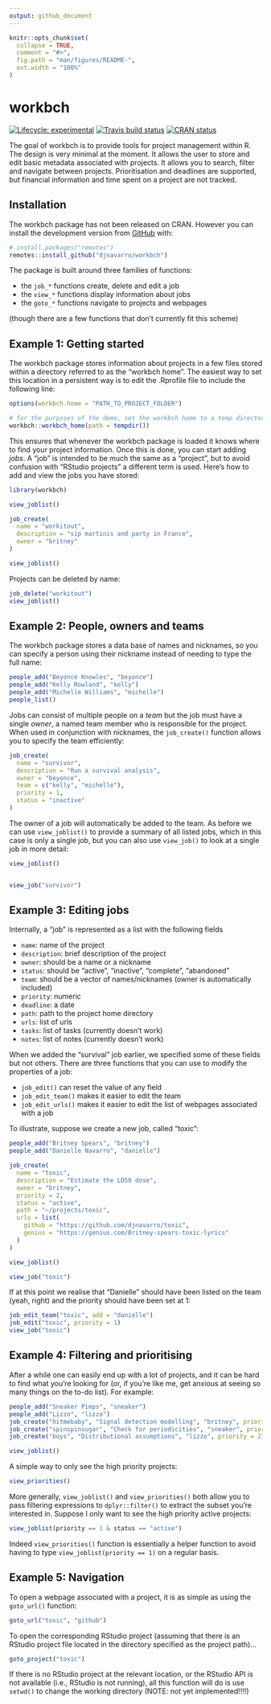 ```yaml
---
output: github_document
---
```


<!-- README.md is generated from README.Rmd. Please edit that file -->

```r
knitr::opts_chunk$set(
  collapse = TRUE,
  comment = "#>",
  fig.path = "man/figures/README-",
  out.width = "100%"
)
```
# workbch

<!-- badges: start -->
[![Lifecycle: experimental](https://img.shields.io/badge/lifecycle-experimental-orange.svg)](https://www.tidyverse.org/lifecycle/#experimental)
[![Travis build status](https://travis-ci.org/djnavarro/workbch.svg?branch=master)](https://travis-ci.org/djnavarro/workbch)
[![CRAN status](https://www.r-pkg.org/badges/version/workbch)](https://cran.r-project.org/package=workbch)
<!-- badges: end -->

The goal of workbch is to provide tools for project management within R. The 
design is very minimal at the moment. It allows the user to store and edit 
basic metadata associated with projects. It allows you to search, filter and 
navigate between projects. Prioritisation and deadlines are supported, but 
financial information and time spent on a project are not tracked. 

## Installation

The workbch package has not been released on CRAN. However you can install the
development version from [GitHub](https://github.com/) with:

``` r
# install.packages("remotes")
remotes::install_github("djnavarro/workbch")
```

The package is built around three families of functions:

- the `job_*` functions create, delete and edit a job
- the `view_*` functions display information about jobs
- the `goto_*` functions navigate to projects and webpages

(though there are a few functions that don't currently fit this scheme)

## Example 1: Getting started

The workbch package stores information about projects in a few files stored
within a directory referred to as the "workbch home". The easiest way to set
this location in a persistent way is to edit the .Rprofile file to include
the following line:

```r
options(workbch.home = "PATH_TO_PROJECT_FOLDER")
```
```r
# for the purposes of the demo, set the workbch home to a temp directory 
workbch::workbch_home(path = tempdir())
```

This ensures that whenever the workbch package is loaded it knows where to find your project information. Once this is done, you can start adding *jobs*. A "job" is intended to be much the same as a "project", but to avoid confusion with "RStudio projects" a different term is used. Here's how to add and view the jobs you have stored:

```r
library(workbch)

view_joblist()

job_create(
  name = "workitout", 
  description = "sip martinis and party in France", 
  owner = "britney"
)

view_joblist()
```

Projects can be deleted by name:

```r
job_delete("workitout")
view_joblist()
```

## Example 2: People, owners and teams

The workbch package stores a data base of names and nicknames, so you can specify a person using their nickname instead of needing to type the full name:

```r
people_add("Beyoncé Knowles", "beyonce")
people_add("Kelly Rowland", "kelly")
people_add("Michelle Williams", "michelle")
people_list()
```

Jobs can consist of multiple people on a *team* but the job must have a single *owner*, a named team member who is responsible for the project. When used in conjunction with nicknames, the `job_create()` function allows you to specify the team efficiently:

```r
job_create(
  name = "survivor",
  description = "Run a survival analysis",
  owner = "beyonce",
  team = c("kelly", "michelle"),
  priority = 1,
  status = "inactive"
)
```

The owner of a job will automatically be added to the team. As before we can use `view_joblist()` to provide a summary of all listed jobs, which in this case is only a single job, but you can also use `view_job()` to look at a single job in more detail:

```r
view_joblist()


view_job("survivor")
```


## Example 3: Editing jobs

Internally, a "job" is represented as a list with the following fields

- `name`: name of the project
- `description`: brief description of the project
- `owner`: should be a name or a nickname
- `status`: should be "active", "inactive", "complete", "abandoned"
- `team`: should be a vector of names/nicknames (owner is automatically included)
- `priority`: numeric
- `deadline`: a date
- `path`: path to the project home directory
- `urls`: list of urls
- `tasks`: list of tasks (currently doesn't work)
- `notes`: list of notes (currently doesn't work)

When we added the "survival" job earlier, we specified some of these fields but not others. There are three functions that you can use to modify the properties of a job:

- `job_edit()` can reset the value of any field
- `job_edit_team()` makes it easier to edit the team
- `job_edit_urls()` makes it easier to edit the list of webpages associated with a job

To illustrate, suppose we create a new job, called "toxic":

```r
people_add("Britney Spears", "britney")
people_add("Danielle Navarro", "danielle")

job_create(
  name = "toxic",
  description = "Estimate the LD50 dose",
  owner = "britney",
  priority = 2,
  status = "active",
  path = "~/projects/toxic",
  urls = list(
    github = "https://github.com/djnavarro/toxic",
    genius = "https://genius.com/Britney-spears-toxic-lyrics"
  )
)

view_joblist()

view_job("toxic")
```

If at this point we realise that "Danielle" should have been listed on the team (yeah, right) and the priority should have been set at 1:

```r
job_edit_team("toxic", add = "danielle")
job_edit("toxic", priority = 1)
view_job("toxic")
```

## Example 4: Filtering and prioritising

After a while one can easily end up with a lot of projects, and it can be hard to find what you're looking for (or, if you're like me, get anxious at seeing so many things on the to-do list). For example:

```r
people_add("Sneaker Pimps", "sneaker")
people_add("Lizzo", "lizzo")
job_create("hitmebaby", "Signal detection modelling", "britney", priority = 2)
job_create("spinspinsugar", "Check for periodicities", "sneaker", priority = 1)
job_create("boys", "Distributional assumptions", "lizzo", priority = 2)
```
```r
view_joblist()
```

A simple way to only see the high priority projects:

```r
view_priorities()
```

More generally, `view_joblist()` and `view_priorities()` both allow you to pass filtering expressions to `dplyr::filter()` to extract the subset you're interested in. Suppose I only want to see the high priority active projects:

```r
view_joblist(priority == 1 & status == "active")
```

Indeed `view_priorities()` function is essentially a helper function to avoid having to type `view_joblist(priority == 1)` on a regular basis. 

## Example 5: Navigation

To open a webpage associated with a project, it is as simple as using the `goto_url()` function:

```r
goto_url("toxic", "github")
```

To open the corresponding RStudio project (assuming that there is an RStudio project file located in the directory specified as the project path)...

```r
goto_project("toxic")
```

If there is no RStudio project at the relevant location, or the RStudio API is not available (i.e., RStudio is not running), all this function will do is use `setwd()` to change the working directory (NOTE: not yet implemented!!!!)
